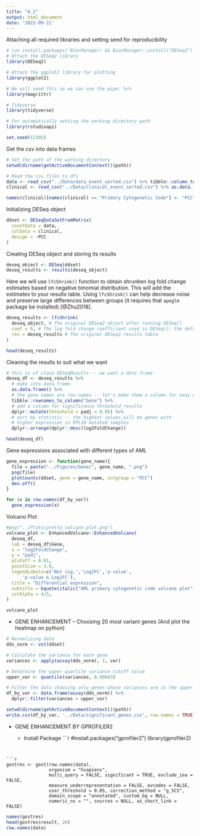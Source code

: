 ---
title: "A_2"
output: html_document
date: '2022-09-21'
---

Attaching all required libraries and setting seed for reproducibility
```{r}

# run install.packages('BiocManager) && BiocManager::install("DESeq2") and ("apeglm") ("EnhancedVolcano")
# Attach the DESeq2 library
library(DESeq2)

# Attach the ggplot2 library for plotting
library(ggplot2)

# We will need this so we can use the pipe: %>%
library(magrittr)

# Tidyverse
library(tidyverse)

# For automatically setting the working directory path
library(rstudioapi)

set.seed(12345)
```

Get the csv into data frames
```{r}
# Set the path of the working directory
setwd(dirname(getActiveDocumentContext()$path))

# Read the csv files to dfs
data <- read_csv("../Data/data_event_sorted.csv") %>% tibble::column_to_rownames("index")
clinical <- read_csv("../Data/clinical_event_sorted.csv") %>% as.data.frame(clinical)
```

```{r}

names(clinical)[names(clinical) == "Primary Cytogenetic Code"] <- "PCC"

```

Initializing DESeq object
```{r}
ddset <- DESeqDataSetFromMatrix(
  countData = data,
  colData = clinical,
  design = ~PCC
)
```

Creating DESeq object and storing its results
```{r echo=False}
deseq_object <- DESeq(ddset)
deseq_results <- results(deseq_object)
```

Here we will use `lfcShrink()` function to obtain shrunken log fold change estimates based on negative binomial distribution.
This will add the estimates to your results table. 
Using `lfcShrink()` can help decrease noise and preserve large differences between groups (it requires that `apeglm` package be installed) [@Zhu2018].
```{r}
deseq_results <- lfcShrink(
  deseq_object, # The original DESeq2 object after running DESeq()
  coef = 6, # The log fold change coefficient used in DESeq(); the default is 2.
  res = deseq_results # The original DESeq2 results table
)
```

```{r}
head(deseq_results)
```


Cleaning the results to suit what we want
```{r}
# this is of class DESeqResults -- we want a data frame
deseq_df <- deseq_results %>%
  # make into data.frame
  as.data.frame() %>%
  # the gene names are row names -- let's make them a column for easy display
  tibble::rownames_to_column("Gene") %>%
  # add a column for significance threshold results
  dplyr::mutate(threshold = padj < 0.05) %>%
  # sort by statistic -- the highest values will be genes with
  # higher expression in RPL10 mutated samples
  dplyr::arrange(dplyr::desc(log2FoldChange))
```

```{r}
head(deseq_df)
```

Gene expressions associated with different types of AML
```{r}

gene_expression <- function(gene_name){
  file = paste("../Figures/Gene/", gene_name, ".png")
  png(file)
  plotCounts(ddset, gene = gene_name, intgroup = "PCC")
  dev.off()
}

for (x in row.names(df_by_var))
  gene_expression(x)

```


Volcano Plot
```{r}
#png("../Plots/pretty_volcano_plot.png")
volcano_plot <- EnhancedVolcano::EnhancedVolcano(
  deseq_df,
  lab = deseq_df$Gene,
  x = "log2FoldChange",
  y = "padj",
  pCutoff = 0.01,
  pointSize = 3.0,
  legendLabels=c('Not sig.','Log2FC','p-value',
      'p-value & Log2FC'),
  title = "Differential expression",
  subtitle = bquote(italic("AML primary cytogenetic code volcano plot")),
  colAlpha = 4/5,
)
```

```{r}
volcano_plot
```

- GENE ENHANCEMENT -- Choosing 20 most variant genes (And plot the heatmap on python)
```{r}
# Normalizing data
dds_norm <- vst(ddset)

# Calculate the variance for each gene
variances <- apply(assay(dds_norm), 1, var)

# Determine the upper quartile variance cutoff value
upper_var <- quantile(variances, 0.99943)

# Filter the data choosing only genes whose variances are in the upper quartile
df_by_var <- data.frame(assay(dds_norm)) %>%
  dplyr::filter(variances > upper_var)
```

```{r}
setwd(dirname(getActiveDocumentContext()$path))
write.csv(df_by_var, '../Data/significant_genes.csv', row.names = TRUE)
```


- GENE ENHANCEMENT BY GPROFILER2

  - Install Package
```{r}

#install.packages("gprofiler2")
library(gprofiler2)

```


```{r}

gostres <- gost(row.names(data), 
                organism = "hsapiens", 
                multi_query = FALSE, significant = TRUE, exclude_iea = FALSE, 
                measure_underrepresentation = FALSE, evcodes = FALSE, 
                user_threshold = 0.05, correction_method = "g_SCS", 
                domain_scope = "annotated", custom_bg = NULL, 
                numeric_ns = "", sources = NULL, as_short_link = FALSE)

```

```{r}

names(gostres)
head(gostres$result, 20)
row.names(data)

```
